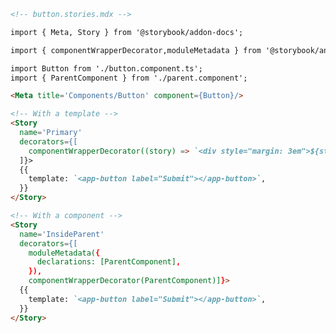 ```md
<!-- button.stories.mdx -->

import { Meta, Story } from '@storybook/addon-docs';

import { componentWrapperDecorator,moduleMetadata } from '@storybook/angular';

import Button from './button.component.ts';
import { ParentComponent } from './parent.component';

<Meta title='Components/Button' component={Button}/>

<!-- With a template -->
<Story 
  name='Primary' 
  decorators={[
    componentWrapperDecorator((story) => `<div style="margin: 3em">${story}</div>`)
  ]}>
  {{
    template: `<app-button label="Submit"></app-button>`,
  }}
</Story>

<!-- With a component -->
<Story 
  name='InsideParent' 
  decorators={[
    moduleMetadata({
      declarations: [ParentComponent],
    }),
    componentWrapperDecorator(ParentComponent)]}>
  {{
    template: `<app-button label="Submit"></app-button>`,
  }}
</Story>
```